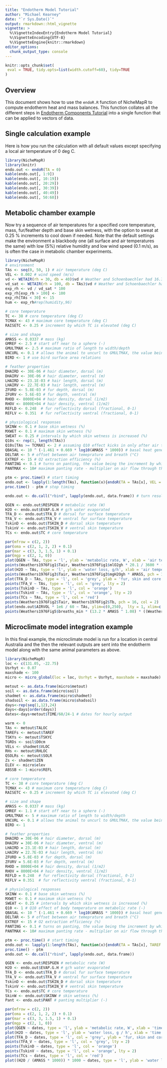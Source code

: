 ```yaml
---
title: "Endotherm Model Tutorial"
author: "Michael Kearney"
date: "`r Sys.Date()`"
output: rmarkdown::html_vignette
vignette: >
  %\VignetteIndexEntry{Endotherm Model Tutorial}
  %\VignetteEncoding{UTF-8}
  %\VignetteEngine{knitr::rmarkdown}
editor_options: 
  chunk_output_type: console
---
```


```r
knitr::opts_chunk$set(
 eval = TRUE, tidy.opts=list(width.cutoff=60), tidy=TRUE  
)
```

## Overview

This document shows how to use the `endoR.R` function of NicheMapR to compute endotherm heat and mass balances. This function collates all the different steps in [Endotherm Components Tutorial](endotherm-components-tutorial.html) into a single function that can be applied to vectors of data.

## Single calculation example

Here is how you run the calculation with all default values except specifying a local air temperature of 0 deg C.

```r
library(NicheMapR)
library(knitr)
endo.out <- endoR(TA = 0)
kable(endo.out[, 1:9])
kable(endo.out[, 10:19])
kable(endo.out[, 20:29])
kable(endo.out[, 30:39])
kable(endo.out[, 40:49])
kable(endo.out[, 50:60])
```

## Metabolic chamber example

Now try a sequence of air temperatures for a specified core temperature, mass, fur/feather depth and base skin wetness, with the option to sweat at 0.25 % increments to cool down if needed. Note that the default settings make the environment a blackbody one (all surface and air temperatures the same) with low (5%) relative humidity and low wind speed (0.1 m/s), as is often the case in metabolic chamber experiments.

```r
library(NicheMapR)
# environment
TAs <- seq(0, 50, 1) # air temperature (deg C)
VEL <- 0.002 # wind speed (m/s)
vd <- WETAIR(rh = 30, db = 40)$vd # Weather and Schoenbaechler had 16.7 mm Hg above 40 deg C = 30% RH at 40 deg C
vd_sat <- WETAIR(rh = 100, db = TAs)$vd # Weather and Schoenbaechler had 16.7 mm Hg above 40 deg C = 30% RH at 40 deg C
exp_rh <- vd / vd_sat * 100
exp_rh[exp_rh > 100] <- 100
exp_rh[TAs < 30] <- 15
hum <- exp_rh#rep(humidity,96)

# core temperature
TC <- 38 # core temperature (deg C)
TCMAX <- 43 # maximum core temperature (deg C)
RAISETC <- 0.25 # increment by which TC is elevated (deg C)

# size and shape
AMASS <- 0.0337 # mass (kg)
GMREF <- 2.5 # start off near to a sphere (-)
GMULTMAX <- 2.5 # maximum ratio of length to width/depth
UNCURL <- 0.1 # allows the animal to uncurl to GMULTMAX, the value being the increment GMULT is increased per iteration
BIRD <- 1 # use bird surface area relations

# feather properties
DHAIRD <- 30E-06 # hair diameter, dorsal (m)
DHAIRV <- 30E-06 # hair diameter, ventral (m)
LHAIRD <- 23.1E-03 # hair length, dorsal (m)
LHAIRV <- 22.7E-03 # hair length, ventral (m)
ZFURD <- 5.8E-03 # fur depth, dorsal (m)
ZFURV <- 5.6E-03 # fur depth, ventral (m)
RHOD <- 8000E+04 # hair density, dorsal (1/m2)
RHOV <- 8000E+04 # hair density, ventral (1/m2)
REFLD <- 0.248  # fur reflectivity dorsal (fractional, 0-1)
REFLV <- 0.351  # fur reflectivity ventral (fractional, 0-1)

# physiological responses
SKINW <- 0.1 # base skin wetness (%)
MXWET <- 0.1 # maximum skin wetness (%)
SWEAT <- 0.25 # intervals by which skin wetness is increased (%)
Q10s <- rep(1, length(TAs))
Q10s[TAs >= TCMAX] <- 2 # assuming Q10 effect kicks in only after air temp rises above TCMAX
QBASAL <- 10 ^ (-1.461 + 0.669 * log10(AMASS * 1000)) # basal heat generation (W)
DELTAR <- 5 # offset between air temeprature and breath (°C)
EXTREF <- 15 # O2 extraction efficiency (%)
PANTING <- 0.1 # turns on panting, the value being the increment by which the panting multiplier is increased up to the maximum value, PANTMAX
PANTMAX <- 10# maximum panting rate - multiplier on air flow through the lungs above that determined by metabolic rate

ptm <- proc.time() # start timing
endo.out <- lapply(1:length(TAs), function(x){endoR(TA = TAs[x], VEL = VEL, TC = TC, TCMAX = TCMAX, RH = hum[x], AMASS = AMASS, GMREF = GMREF, GMULTMAX = GMULTMAX, SKINW = SKINW, SWEAT = SWEAT, MXWET = MXWET, Q10 = Q10s[x], QBASAL = QBASAL, DELTAR = DELTAR, DHAIRD = DHAIRD, DHAIRV = DHAIRV, LHAIRD = LHAIRD, LHAIRV = LHAIRV, ZFURD = ZFURD, ZFURV = ZFURV, RHOD = RHOD, RHOV = RHOV, REFLD = REFLD, RAISETC = RAISETC, PANTING = PANTING, PANTMAX = PANTMAX, EXTREF = EXTREF, UNCURL = UNCURL, BIRD = BIRD)}) # run endoR across environments
proc.time() - ptm # stop timing

endo.out <- do.call("rbind", lapply(endo.out, data.frame)) # turn results into data frame

QGEN <- endo.out$RESPGEN # metabolic rate (W)
H2O <- endo.out$EVAP.G.H # g/h water evaporated
TFA_D <- endo.out$TFA_D # dorsal fur surface temperature
TFA_V <- endo.out$TFA_V # ventral fur surface temperature
TskinD <- endo.out$TSKIN_D # dorsal skin temperature
TskinV <- endo.out$TSKIN_V # ventral skin temperature
TCs <- endo.out$TC # core temperature

par(mfrow = c(2, 2))
par(oma = c(2, 1, 2, 2) + 0.1)
par(mar = c(3, 3, 1.5, 1) + 0.1)
par(mgp = c(2, 1, 0))
plot(QGEN ~ TAs, type = 'l', ylab = 'metabolic rate, W', xlab = 'air temperature, deg C', ylim = c(0.2, 1.2))
points(Weathers1976Fig1$Tair, Weathers1976Fig1$mlO2gh * 20.1 / 3600 * (AMASS * 1000), pch = 16, col = 2)
plot(H2O ~ TAs, type = 'l', ylab = 'water loss, g/h', xlab = 'air temperature, deg C', ylim = c(0, 1.5))
points(Weathers1976Fig3$Tair, Weathers1976Fig3$mgH2Ogh * AMASS, pch = 16, col = 2)
plot(TFA_D ~ TAs, type = 'l', col = 'grey', ylab = 'fur, skin and core temperature, deg C', xlab = 'air temperature, deg C', ylim = c(10, 50))
points(TFA_V ~ TAs, type = 'l', col = 'grey', lty = 2)
points(TskinD ~ TAs, type = 'l', col = 'orange')
points(TskinV ~ TAs, type = 'l', col = 'orange', lty = 2)
points(TCs ~ TAs, type = 'l', col = 'red')
points(Weathers1976Fig2$Tair, Weathers1976Fig2$Tb, pch = 16, col = 2)
plot(endo.out$AIRVOL * 1e6 / 60 ~ TAs, ylim=c(0,250),  lty = 1, xlim=c(-5,50), main = "minute volume", ylab = "ml / min", xlab=paste("air temperature (deg C)"), type = 'l') 
points(Weathers1976Fig5$breaths_min * (13.2 * AMASS ^ 1.08) * ((Weathers1976Fig5$Tair + 273.15) / 273.15) ~ Weathers1976Fig5$Tair, col='red', pch = 16) # tidal volume allometry from Lasiewski, R. C., and W. A. Calder. 1971, correcting volume according to PV = nRT equation, where V_2 = T_2 * V_1 / T_2, and T_1 is at STP, so 0 deg C
```

## Microclimate model integration example

In this final example, the microclimate model is run for a location in central Australia and the then the relevant outputs are sent into the endotherm model along with the same animal parameters as above.

```r
library(NicheMapR)
loc <- c(131.05, -22.75)
Usrhyt <- 0.07
maxshade <- 100
micro <- micro_global(loc = loc, Usrhyt = Usrhyt, maxshade = maxshade)

metout <- as.data.frame(micro$metout)
soil <- as.data.frame(micro$soil)
shadmet <- as.data.frame(micro$shadmet)
shadsoil <- as.data.frame(micro$shadsoil)
days<-rep(seq(1,12),24)
days<-days[order(days)]
dates<-days+metout$TIME/60/24-1 # dates for hourly output

warm <- 0
TAs <- metout$TALOC
TAREFs <- metout$TAREF
TSKYs <- metout$TSKYC
TGRDs <- soil$D0cm
VELs <- shadmet$VLOC
RHs <- metout$RHLOC
QSOLRs <- metout$SOLR 
Zs <- shadmet$ZEN
ELEV <- micro$elev
ABSSB <- 1-micro$REFL

# core temperature
TC <- 38 # core temperature (deg C)
TCMAX <- 43 # maximum core temperature (deg C)
RAISETC <- 0.25 # increment by which TC is elevated (deg C)

# size and shape
AMASS <- 0.0337 # mass (kg)
GMREF <- 1.1 # start off near to a sphere (-)
GMULTMAX <- 5 # maximum ratio of length to width/depth
UNCURL <- 0.1 # allows the animal to uncurl to GMULTMAX, the value being the increment GMULT is increased per iteration
BIRD <- 1

# feather properties
DHAIRD = 30E-06 # hair diameter, dorsal (m)
DHAIRV = 30E-06 # hair diameter, ventral (m)
LHAIRD = 23.1E-03 # hair length, dorsal (m)
LHAIRV = 22.7E-03 # hair length, ventral (m)
ZFURD = 5.8E-03 # fur depth, dorsal (m)
ZFURV = 5.6E-03 # fur depth, ventral (m)
RHOD = 8000E+04 # hair density, dorsal (1/m2)
RHOV = 8000E+04 # hair density, ventral (1/m2)
REFLD = 0.248  # fur reflectivity dorsal (fractional, 0-1)
REFLV = 0.351  # fur reflectivity ventral (fractional, 0-1)

# physiological responses
SKINW <- 0.1 # base skin wetness (%)
MXWET <- 0.1 # maximum skin wetness (%)
SWEAT <- 0.25 # intervals by which skin wetness is increased (%)
Q10 <- 1 # Q10 effect of body temperature on metabolic rate (-)
QBASAL <- 10 ^ (-1.461 + 0.669 * log10(AMASS * 1000)) # basal heat generation (W)
DELTAR <- 5 # offset between air temeprature and breath (°C)
EXTREF <- 15 # O2 extraction efficiency (%)
PANTING <- 0.1 # turns on panting, the value being the increment by which the panting multiplier is increased up to the maximum value, PANTMAX
PANTMAX <- 10# maximum panting rate - multiplier on air flow through the lungs above that determined by metabolic rate

ptm <- proc.time() # start timing
endo.out <- lapply(1:length(TAs), function(x){endoR(TA = TAs[x], TAREF = TAREFs[x], TSKY = TSKYs[x], TGRD = TGRDs[x], VEL = VELs[x], RH = RHs[x], QSOLR = QSOLRs[x], Z = Zs[x], ELEV = ELEV, ABSSB = ABSSB, TC = TC, TCMAX = TCMAX, AMASS = AMASS, GMREF = GMREF, GMULTMAX = GMULTMAX, SKINW = SKINW, SWEAT = SWEAT, Q10 = Q10, QBASAL = QBASAL, DELTAR = DELTAR, DHAIRD = DHAIRD, DHAIRV = DHAIRV, LHAIRD = LHAIRD, LHAIRV = LHAIRV, ZFURD = ZFURD, ZFURV = ZFURV, RHOD = RHOD, RHOV = RHOV, REFLD = REFLD, RAISETC = RAISETC, PANTING = PANTING, PANTMAX = PANTMAX, EXTREF = EXTREF, UNCURL = UNCURL, BIRD = BIRD, SHADE = 0)})
proc.time() - ptm
endo.out <- do.call("rbind", lapply(endo.out, data.frame))

QGEN <- endo.out$RESPGEN # metabolic rate (W)
H2O <- endo.out$EVAP.G.H # g/h water evaporated
TFA_D <- endo.out$TFA_D # dorsal fur surface temperature
TFA_V <- endo.out$TFA_V # ventral fur surface temperature
TskinD <- endo.out$TSKIN_D # dorsal skin temperature
TskinV <- endo.out$TSKIN_V # ventral skin temperature
TCs <- endo.out$TC # core temperature
SkinW <- endo.out$SKINW # skin wetness (%)
Pant <- endo.out$PANT # panting multiplier (-)

par(mfrow = c(2, 2))
par(oma = c(2, 1, 2, 2) + 0.1)
par(mar = c(3, 3, 1.5, 1) + 0.1)
par(mgp = c(2, 1, 0))
plot(QGEN ~ dates, type = 'l', ylab = 'metabolic rate, W', xlab = 'time', ylim = c(0, QBASAL * 5))
plot(H2O ~ dates, type = 'l', ylab = 'water loss, g / h', xlab = 'time', ylim = c(0, 2))
plot(TFA_D ~ dates, type = 'l', col = 'grey', ylab = 'fur, skin and core temperature, deg C', xlab = 'time', ylim = c(0, 60))
points(TFA_V ~ dates, type = 'l', col = 'grey', lty = 2)
points(TskinD ~ dates, type = 'l', col = 'orange')
points(TskinV ~ dates, type = 'l', col = 'orange', lty = 2)
points(TCs ~ dates, type = 'l', col = 'red')
plot((H2O / (AMASS * 1000)) * 1000 ~ dates, type = 'l', ylab = 'water loss, % body mass / h', xlab = 'time', ylim = c(0, 50))
```

